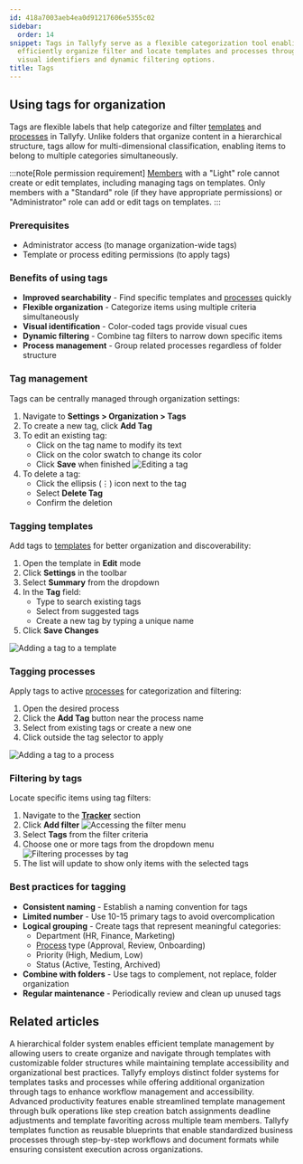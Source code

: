 ```yaml
---
id: 418a7003aeb4ea0d91217606e5355c02
sidebar:
  order: 14
snippet: Tags in Tallyfy serve as a flexible categorization tool enabling users to
  efficiently organize filter and locate templates and processes through color-coded
  visual identifiers and dynamic filtering options.
title: Tags
---
```


## Using tags for organization

Tags are flexible labels that help categorize and filter [templates](/products/pro/documenting/templates/) and [processes](/products/pro/tracking-and-tasks/processes/) in Tallyfy. Unlike folders that organize content in a hierarchical structure, tags allow for multi-dimensional classification, enabling items to belong to multiple categories simultaneously.

:::note[Role permission requirement]
[Members](/products/pro/documenting/members/) with a "Light" role cannot create or edit templates, including managing tags on templates. Only members with a "Standard" role (if they have appropriate permissions) or "Administrator" role can add or edit tags on templates.
:::

### Prerequisites
- Administrator access (to manage organization-wide tags)
- Template or process editing permissions (to apply tags)

### Benefits of using tags

- **Improved searchability** - Find specific templates and [processes](/products/pro/tracking-and-tasks/processes/) quickly
- **Flexible organization** - Categorize items using multiple criteria simultaneously
- **Visual identification** - Color-coded tags provide visual cues
- **Dynamic filtering** - Combine tag filters to narrow down specific items
- **Process management** - Group related processes regardless of folder structure

### Tag management

Tags can be centrally managed through organization settings:

1. Navigate to **Settings > Organization > Tags**
2. To create a new tag, click **Add Tag**
3. To edit an existing tag:
   - Click on the tag name to modify its text
   - Click on the color swatch to change its color
   - Click **Save** when finished
   ![Editing a tag](https://screenshots.tallyfy.com/tallyfy%2Fpro%2Fdesktop-light-edit-tag.png)
4. To delete a tag:
   - Click the ellipsis (⋮) icon next to the tag
   - Select **Delete Tag**
   - Confirm the deletion

### Tagging templates

Add tags to [templates](/products/pro/documenting/templates/) for better organization and discoverability:

1. Open the template in **Edit** mode
2. Click **Settings** in the toolbar
3. Select **Summary** from the dropdown
4. In the **Tag** field:
   - Type to search existing tags
   - Select from suggested tags
   - Create a new tag by typing a unique name
5. Click **Save Changes**

![Adding a tag to a template](https://screenshots.tallyfy.com/tallyfy%2Fpro%2Fdesktop-light-add-tag-to-template.png)

### Tagging processes

Apply tags to active [processes](/products/pro/tracking-and-tasks/processes/) for categorization and filtering:

1. Open the desired process
2. Click the **Add Tag** button near the process name
3. Select from existing tags or create a new one
4. Click outside the tag selector to apply

![Adding a tag to a process](https://screenshots.tallyfy.com/tallyfy%2Fpro%2Fdesktop-light-add-tag-process.png)

### Filtering by tags

Locate specific items using tag filters:

1. Navigate to the **[Tracker](/products/pro/tracking-and-tasks/tracker-view/)** section
2. Click **Add filter**
   ![Accessing the filter menu](https://screenshots.tallyfy.com/tallyfy%2Fpro%2Fdesktop-light-click-filter.png)
3. Select **Tags** from the filter criteria
4. Choose one or more tags from the dropdown menu
   ![Filtering processes by tag](https://screenshots.tallyfy.com/tallyfy%2Fpro%2Fdesktop-light-filter-process-by-tag.png)
5. The list will update to show only items with the selected tags

### Best practices for tagging

- **Consistent naming** - Establish a naming convention for tags
- **Limited number** - Use 10-15 primary tags to avoid overcomplication
- **Logical grouping** - Create tags that represent meaningful categories:
  - Department (HR, Finance, Marketing)
  - [Process](/products/pro/tracking-and-tasks/processes/) type (Approval, Review, Onboarding)
  - Priority (High, Medium, Low)
  - Status (Active, Testing, Archived)
- **Combine with folders** - Use tags to complement, not replace, folder organization
- **Regular maintenance** - Periodically review and clean up unused tags


## Related articles
<CardGrid>
<LinkTitleCard header="<b>Templates > Organize templates into folders</b>" href="/products/pro/documenting/templates/organize-templates-into-folders/" > A hierarchical folder system enables efficient template management by allowing users to create organize and navigate through templates with customizable folder structures while maintaining template accessibility and organizational best practices. </LinkTitleCard>
<LinkTitleCard header="<b>Tasks View > Organize tasks and processes into folders</b>" href="/products/pro/tracking-and-tasks/tasks-view/how-can-i-add-tasks-to-folders-in-tallyfy/" > Tallyfy employs distinct folder systems for templates tasks and processes while offering additional organization through tags to enhance workflow management and accessibility. </LinkTitleCard>
<LinkTitleCard header="<b>Templates > Template Tools</b>" href="/products/pro/documenting/templates/how-can-power-tools-enhance-my-tallyfy-experience/" > Advanced productivity features enable streamlined template management through bulk operations like step creation batch assignments deadline adjustments and template favoriting across multiple team members. </LinkTitleCard>
<LinkTitleCard header="<b>Documenting > Templates</b>" href="/products/pro/documenting/templates/" > Tallyfy templates function as reusable blueprints that enable standardized business processes through step-by-step workflows and document formats while ensuring consistent execution across organizations. </LinkTitleCard>
</CardGrid>